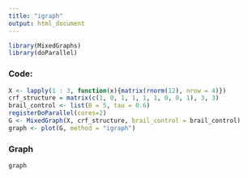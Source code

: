 ```yaml
---
title: "igraph"
output: html_document
---
```


```r
library(MixedGraphs)
library(doParallel)
```
 
### Code:

```r
X <- lapply(1 : 3, function(x){matrix(rnorm(12), nrow = 4)})
crf_structure = matrix(c(1, 0, 1, 1, 1, 1, 0, 0, 1), 3, 3)
brail_control <- list(B = 5, tau = 0.6)
registerDoParallel(cores=2)
G <- MixedGraph(X, crf_structure, brail_control = brail_control)
graph <- plot(G, method = "igraph")
```


### Graph
```r
graph
```
